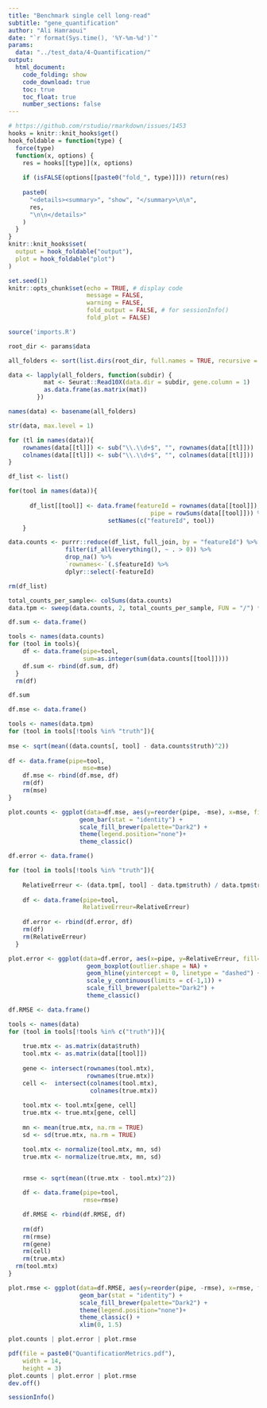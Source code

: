 ```yaml
---
title: "Benchmark single cell long-read"
subtitle: "gene_quantification"
author: "Ali Hamraoui"
date: "`r format(Sys.time(), '%Y-%m-%d')`"
params:
  data: "../test_data/4-Quantification/"
output:
  html_document:
    code_folding: show
    code_download: true
    toc: true
    toc_float: true
    number_sections: false
---
```


<style>
body {
text-align: justify}
</style>

<!-- Automatically computes and prints in the output the running time for any code chunk -->
```r
# https://github.com/rstudio/rmarkdown/issues/1453
hooks = knitr::knit_hooks$get()
hook_foldable = function(type) {
  force(type)
  function(x, options) {
    res = hooks[[type]](x, options)
    
    if (isFALSE(options[[paste0("fold_", type)]])) return(res)
    
    paste0(
      "<details><summary>", "show", "</summary>\n\n",
      res,
      "\n\n</details>"
    )
  }
}
knitr::knit_hooks$set(
  output = hook_foldable("output"),
  plot = hook_foldable("plot")
)
```

<!-- Set default parameters for all chunks -->
```r
set.seed(1)
knitr::opts_chunk$set(echo = TRUE, # display code
                      message = FALSE,
                      warning = FALSE,
                      fold_output = FALSE, # for sessionInfo()
                      fold_plot = FALSE)
```

```r
source('imports.R')
```

```r
root_dir <- params$data
```

```r
all_folders <- sort(list.dirs(root_dir, full.names = TRUE, recursive = FALSE))

data <- lapply(all_folders, function(subdir) {
          mat <- Seurat::Read10X(data.dir = subdir, gene.column = 1)
          as.data.frame(as.matrix(mat))
        })

names(data) <- basename(all_folders)

str(data, max.level = 1)
```

```r
for (tl in names(data)){
    rownames(data[[tl]]) <- sub("\\.\\d+$", "", rownames(data[[tl]]))
    colnames(data[[tl]]) <- sub("\\.\\d+$", "", colnames(data[[tl]]))
}
```

```r

df_list <- list()

for(tool in names(data)){
      
      df_list[[tool]] <- data.frame(featureId = rownames(data[[tool]]),
                                        pipe = rowSums(data[[tool]])) %>%
                            setNames(c("featureId", tool))
    }

data.counts <- purrr::reduce(df_list, full_join, by = "featureId") %>%
                filter(if_all(everything(), ~ . > 0)) %>%
                drop_na() %>%
                `rownames<-`(.$featureId) %>%
                dplyr::select(-featureId)

rm(df_list)
```

```r
total_counts_per_sample<- colSums(data.counts)
data.tpm <- sweep(data.counts, 2, total_counts_per_sample, FUN = "/") * 1e6
```


```r
df.sum <- data.frame()

tools <- names(data.counts)
for (tool in tools){
    df <- data.frame(pipe=tool,
                     sum=as.integer(sum(data.counts[[tool]])))
    df.sum <- rbind(df.sum, df)
  } 
  rm(df)

df.sum
```

```r
df.mse <- data.frame()

tools <- names(data.tpm)
for (tool in tools[!tools %in% "truth"]){
  
mse <- sqrt(mean((data.counts[, tool] - data.counts$truth)^2))
  
df <- data.frame(pipe=tool,
                     mse=mse)
    df.mse <- rbind(df.mse, df)
    rm(df)
    rm(mse)
}
```

```r
plot.counts <- ggplot(data=df.mse, aes(y=reorder(pipe, -mse), x=mse, fill=pipe)) +
                    geom_bar(stat = "identity") +
                    scale_fill_brewer(palette="Dark2") +
                    theme(legend.position="none")+
                    theme_classic()
```

```r
df.error <- data.frame()

for (tool in tools[!tools %in% "truth"]){
    
    RelativeErreur <- (data.tpm[, tool] - data.tpm$truth) / data.tpm$truth
    
    df <- data.frame(pipe=tool,
                     RelativeErreur=RelativeErreur)
    
    df.error <- rbind(df.error, df)
    rm(df)
    rm(RelativeErreur)
  }
```

```r
plot.error <- ggplot(data=df.error, aes(x=pipe, y=RelativeErreur, fill=pipe)) +
                      geom_boxplot(outlier.shape = NA) + 
                      geom_hline(yintercept = 0, linetype = "dashed") +
                      scale_y_continuous(limits = c(-1,1)) +
                      scale_fill_brewer(palette="Dark2") +
                      theme_classic()
```

```r
df.RMSE <- data.frame()

tools <- names(data)
for (tool in tools[!tools %in% c("truth")]){
    
    true.mtx <- as.matrix(data$truth)
    tool.mtx <- as.matrix(data[[tool]])
    
    gene <- intersect(rownames(tool.mtx), 
                      rownames(true.mtx))
    cell <-  intersect(colnames(tool.mtx), 
                       colnames(true.mtx))
    
    tool.mtx <- tool.mtx[gene, cell]
    true.mtx <- true.mtx[gene, cell]
    
    mn <- mean(true.mtx, na.rm = TRUE)
    sd <- sd(true.mtx, na.rm = TRUE)

    tool.mtx <- normalize(tool.mtx, mn, sd)
    true.mtx <- normalize(true.mtx, mn, sd)
    

    rmse <- sqrt(mean((true.mtx - tool.mtx)^2))

    df <- data.frame(pipe=tool,
                     rmse=rmse)

    df.RMSE <- rbind(df.RMSE, df)
    
    rm(df)
    rm(rmse)
    rm(gene)
    rm(cell)
    rm(true.mtx)
  rm(tool.mtx)
}

```

```r
plot.rmse <- ggplot(data=df.RMSE, aes(y=reorder(pipe, -rmse), x=rmse, fill=pipe)) +
                    geom_bar(stat = "identity") +
                    scale_fill_brewer(palette="Dark2") +
                    theme(legend.position="none")+
                    theme_classic() +
                    xlim(0, 1.5)
```

```r
plot.counts | plot.error | plot.rmse
```

```r
pdf(file = paste0("QuantificationMetrics.pdf"), 
    width = 14, 
    height = 3)
plot.counts | plot.error | plot.rmse
dev.off()
```

```r
sessionInfo()
```


